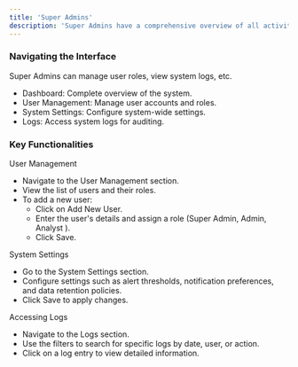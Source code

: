 ```yaml
---
title: 'Super Admins'
description: 'Super Admins have a comprehensive overview of all activities within the system.'
---
```



### Navigating the Interface

Super Admins can manage user roles, view system logs, etc.

- Dashboard: Complete overview of the system.
- User Management: Manage user accounts and roles.
- System Settings: Configure system-wide settings.
- Logs: Access system logs for auditing.


### Key Functionalities

User Management

- Navigate to the User Management section.
- View the list of users and their roles.
- To add a new user:
  - Click on Add New User.
  - Enter the user's details and assign a role (Super Admin, Admin, Analyst ).
  - Click Save.


System Settings

- Go to the System Settings section.
- Configure settings such as alert thresholds, notification preferences, and data retention policies.
- Click Save to apply changes.


Accessing Logs

- Navigate to the Logs section.
- Use the filters to search for specific logs by date, user, or action.
- Click on a log entry to view detailed information.


